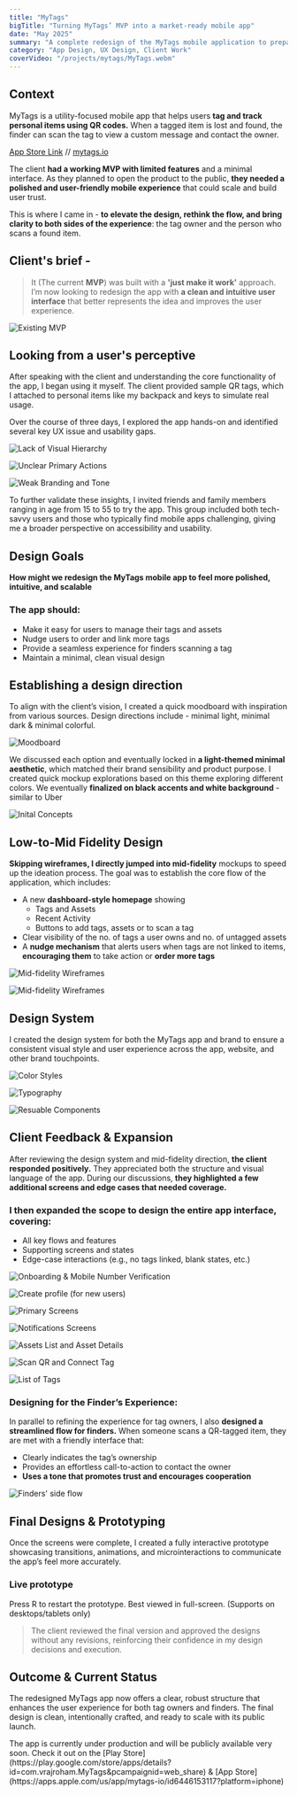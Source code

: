 ```yaml
---
title: "MyTags"
bigTitle: "Turning MyTags’ MVP into a market-ready mobile app"
date: "May 2025"
summary: "A complete redesign of the MyTags mobile application to prepare it for public launch. The goal was to transform a functional but basic MVP into a refined, intuitive product that feels ready for the real world."
category: "App Design, UX Design, Client Work"
coverVideo: "/projects/mytags/MyTags.webm"
---
```


## Context

MyTags is a utility-focused mobile app that helps users **tag and track personal items using QR codes.** When a tagged item is lost and found, the finder can scan the tag to view a custom message and contact the owner.

[App Store Link](https://apps.apple.com/us/app/mytags-io/id6446153117?platform=iphone)  //  [mytags.io](https://mytags.io/)

The client **had a working MVP with limited features** and a minimal interface. As they planned to open the product to the public, **they needed a polished and user-friendly mobile experience** that could scale and build user trust.

This is where I came in - **to elevate the design, rethink the flow, and bring clarity to both sides of the experience**: the tag owner and the person who scans a found item.

## Client's brief - 

> It (The current **MVP**) was built with a **'just make it work'** approach. I’m now looking to redesign the app with **a clean and intuitive user interface** that better represents the idea and improves the user experience.

<Image
  src="/projects/mytags/existing.png"
  alt="Existing MVP"
  caption="Existing screens of MVP"
  width={4000}
  height={3000}
  contained
  size="lg"/>

## Looking from a user's perceptive 
After speaking with the client and understanding the core functionality of the app, I began using it myself. The client provided sample QR tags, which I attached to personal items like my backpack and keys to simulate real usage.

Over the course of three days, I explored the app hands-on and identified several key UX issue and usability gaps. 

<Image
  src="/projects/mytags/issue_1.png"
  alt="Lack of Visual Hierarchy"
  caption="Lack of Visual Hierarchy"
  width={4000}
  height={3000}
  contained
  size="base"/>

<Image
  src="/projects/mytags/issue_2.png"
  alt="Unclear Primary Actions"
  caption="Unclear Primary Actions"
  width={4000}
  height={3000}
  contained
  size="base"/>

<Image
  src="/projects/mytags/issue_3.png"
  alt="Weak Branding and Tone"
  caption="Weak Branding and Tone - lacks character or brand expression & screens with empty states feel 'lifeless'"
  width={4000}
  height={3000}
  contained
  size="base"/>

To further validate these insights, I invited friends and family members ranging in age from 15 to 55 to try the app. This group included both tech-savvy users and those who typically find mobile apps challenging, giving me a broader perspective on accessibility and usability.


## Design Goals 
**How might we redesign the MyTags mobile app to feel more polished, intuitive, and scalable**

### The app should:
- Make it easy for users to manage their tags and assets
- Nudge users to order and link more tags
- Provide a seamless experience for finders scanning a tag
- Maintain a minimal, clean visual design


## Establishing a design direction

To align with the client’s vision, I created a quick moodboard with inspiration from various sources. Design directions include - minimal light, minimal dark & minimal colorful.

<Image
  src="/projects/mytags/moodboard.png"
  alt="Moodboard"
  caption="Moodboard"
  width={4000}
  height={3000}
  contained
  size="lg"/>

We discussed each option and eventually locked in **a light-themed minimal aesthetic**, which matched their brand sensibility and product purpose. I created quick mockup explorations based on this theme exploring different colors. We eventually **finalized on black accents and white background** - similar to Uber 

<Image
  src="/projects/mytags/initialconcepts.png"
  alt="Inital Concepts"
  caption="Inital Concepts"
  width={4000}
  height={3000}
  contained
  size="xl"/>


## Low-to-Mid Fidelity Design
**Skipping wireframes, I directly jumped into mid-fidelity** mockups to speed up the ideation process. The goal was to establish the core flow of the application, which includes:

- A new **dashboard-style homepage** showing
  - Tags and Assets
  - Recent Activity
  - Buttons to add tags, assets or to scan a tag
- Clear visibility of the no. of tags a user owns and no. of untagged assets
- A **nudge mechanism** that alerts users when tags are not linked to items, **encouraging them** to take action or **order more tags**

<Image
  src="/projects/mytags/midfidelity.png"
  alt="Mid-fidelity Wireframes"
  caption="Mid-fidelity Wireframes"
  width={4000}
  height={3000}
  contained
  size="lg"/>

<Image
  src="/projects/mytags/midfidelity_1.png"
  alt="Mid-fidelity Wireframes"
  caption="Mid-fidelity Wireframes - All Screens"
  width={4000}
  height={3000}
  contained
  size="base"/>

## Design System
I created the design system for both the MyTags app and brand to ensure a consistent visual style and user experience across the app, website, and other brand touchpoints.

<Image
  src="/projects/mytags/colors.png"
  alt="Color Styles"
  caption="Color Styles"
  width={4000}
  height={3000}
  contained
  size="xl"/>

<Image
  src="/projects/mytags/text.png"
  alt="Typography"
  caption="Typography"
  width={4000}
  height={3000}
  contained
  size="xl"/>

<Image
  src="/projects/mytags/components.png"
  alt="Resuable Components"
  caption="Components for repeating design elements"
  width={4000}
  height={3000}
  contained
  size="base"/>

## Client Feedback & Expansion
After reviewing the design system and mid-fidelity direction, **the client responded positively.** They appreciated both the structure and visual language of the app. During our discussions, **they highlighted a few additional screens and edge cases that needed coverage.**

### I then expanded the scope to design the entire app interface, covering:
- All key flows and features
- Supporting screens and states
- Edge-case interactions (e.g., no tags linked, blank states, etc.)

<Image
  src="/projects/mytags/hifi1.png"
  alt="Onboarding & Mobile Number Verification"
  caption="Onboarding & Mobile Number Verification"
  width={4000}
  height={3000}
  contained
  size="xl"/>

<Image
  src="/projects/mytags/hifi2.png"
  alt="Create profile (for new users)"
  caption="Create profile (for new users)"
  width={4000}
  height={3000}
  contained
  size="base"/>

<Image
  src="/projects/mytags/main1.png"
  alt="Primary Screens"
  caption="Primary Screens"
  width={4000}
  height={3000}
  contained
  size="lg"/>

<Image
  src="/projects/mytags/main2.png"
  alt="Notifications Screens"
  caption="Notifications Screens"
  width={4000}
  height={3000}
  contained
  size="lg"/>

<Image
  src="/projects/mytags/main3.png"
  alt="Assets List and Asset Details"
  caption="Assets List and Asset Details"
  width={4000}
  height={3000}
  contained
  size="lg"/>  

<Image
  src="/projects/mytags/main4.png"
  alt="Scan QR and Connect Tag"
  caption="Scan QR and Connect Tag"
  width={4000}
  height={3000}
  contained
  size="base"/>

<Image
  src="/projects/mytags/main5.png"
  alt="List of Tags"
  caption="List of Tags - with empty states"
  width={4000}
  height={3000}
  contained
  size="lg"/>  


### Designing for the Finder’s Experience:
In parallel to refining the experience for tag owners, I also **designed a streamlined flow for finders.** When someone scans a QR-tagged item, they are met with a friendly interface that:
- Clearly indicates the tag’s ownership
- Provides an effortless call-to-action to contact the owner
- **Uses a tone that promotes trust and encourages cooperation**

<Image
  src="/projects/mytags/hifi-finder.png"
  alt="Finders' side flow"
  caption="Finders' side flow"
  width={4000}
  height={3000}
  contained
  size="lg"/>

## Final Designs & Prototyping
Once the screens were complete, I created a fully interactive prototype showcasing transitions, animations, and microinteractions to communicate the app’s feel more accurately. 


### Live prototype

Press R to restart the prototype. Best viewed in full-screen. (Supports on desktops/tablets only)
<FigmaEmbed src="https://embed.figma.com/proto/dU92Zd4RQNPgMilBTdqscJ/MyTags?page-id=199%3A437&node-id=431-1090&p=f&viewport=170%2C215%2C0.05&scaling=scale-down&content-scaling=fixed&starting-point-node-id=431%3A1045&show-proto-sidebar=1&embed-host=share" />


> The client reviewed the final version and approved the designs without any revisions, reinforcing their confidence in my design decisions and execution.


## Outcome & Current Status
The redesigned MyTags app now offers a clear, robust structure that enhances the user experience for both tag owners and finders. The final design is clean, intentionally crafted, and ready to scale with its public launch.

<div className='flex w-full px-4 rounded-md text-accent font-semibold bg-accent/10'>
The app is currently under production and will be publicly available very soon. Check it out on the
[Play Store](https://play.google.com/store/apps/details?id=com.vrajroham.MyTags&pcampaignid=web_share) & [App Store](https://apps.apple.com/us/app/mytags-io/id6446153117?platform=iphone)
</div>
